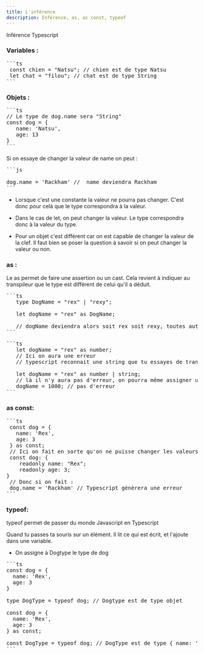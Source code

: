 ```yaml
---
title: L'inférence
description: Inférence, as, as const, typeof
---
```


<ColoredHeading heading="h2">Inférence Typescript</ColoredHeading>

### Variables :

<Pre>
```ts
 const chien = "Natsu"; // chien est de type Natsu 
 let chat = "filou"; // chat est de type String
```
</Pre>
### Objets :

<Pre>
```ts
// Le type de dog.name sera "String"
const dog = { 
   name: 'Natsu',
   age: 13
} 
```
</Pre>

 Si on essaye de changer la valeur de name on peut :
<Pre>
```js

dog.name = 'Rackham' //  name deviendra Rackham
```
</Pre>

- Lorsque c'est une constante la valeur ne pourra pas changer. C'est donc pour celà que le type correspondra à la valeur.

- Dans le cas de let, on peut changer la valeur. Le type correspondra donc à la valeur du type.

- Pour un objet c'est différent car on est capable de changer la valeur de la clef.
Il faut bien se poser la question à savoir si on peut changer la valeur ou non.

### as :

Le as permet de faire une assertion ou un cast.
Cela revient à indiquer au transpileur que le type est différent de celui qu'il a déduit.
<Pre>
```ts
   type DogName = "rex" | "rexy";

   let dogName = "rex" as DogName; 
   
   // dogName deviendra alors soit rex soit rexy, toutes autres valeurs génèreront une erreur typescript  
```
</Pre>
<Pre>
```ts
   let dogName = "rex" as number;
   // Ici on aura une erreur  
   // typescript reconnait une string que tu essayes de transformer en number ça n'est pas possible
   
   let dogName = "rex" as number | string;
   // là il n'y aura pas d'erreur, on pourra même assigner un nombre à dogName.
   dogName = 1000; // pas d'erreur
```
</Pre>

### as const:

<Pre>
```ts
 const dog = {
   name: 'Rex',
   age: 3
 } as const;
 // Ici on fait en sorte qu'on ne puisse changer les valeurs en rajoutant as const en les rendant en LECTURE SEULE
 const dog: {
    readonly name: "Rex";
    readonly age: 3;
}
 // Donc si on fait : 
 dog.name = 'Rackham' // Typescript génèrera une erreur
```
</Pre>

### typeof:

typeof permet de passer du monde Javascript en Typescript

Quand tu passes ta souris sur un élément. Il lit ce qui est écrit, et l'ajoute dans une variable.

- On assigne à Dogtype le type de dog
<Pre>
```ts
const dog = {
  name: 'Rex',
  age: 3
}

type DogType = typeof dog; // Dogtype est de type objet

const dog = {
  name: 'Rex',
  age: 3
} as const;

const DogType = typeof dog; // DogType est de type { name: 'Rex', age: 3 }
```
</Pre>
